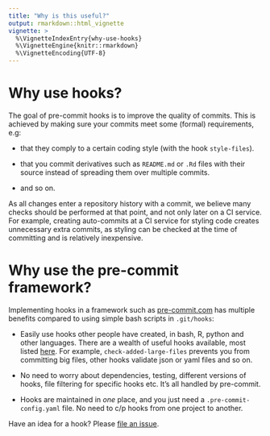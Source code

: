 ```yaml
---
title: "Why is this useful?"
output: rmarkdown::html_vignette
vignette: >
  %\VignetteIndexEntry{why-use-hooks}
  %\VignetteEngine{knitr::rmarkdown}
  %\VignetteEncoding{UTF-8}
---
```


# Why use hooks?

The goal of pre-commit hooks is to improve the quality of commits. This is
achieved by making sure your commits meet some (formal) requirements, e.g:

- that they comply to a certain coding style (with the hook `style-files`).

- that you commit derivatives such as `README.md` or `.Rd` files with their
  source instead of spreading them over multiple commits.

- and so on.

As all changes enter a repository history with a commit, we believe many checks
should be performed at that point, and not only later on a CI service. For
example, creating auto-commits at a CI service for styling code creates
unnecessary extra commits, as styling can be checked at the time of committing
and is relatively inexpensive.

# Why use the pre-commit framework?

Implementing hooks in a framework such as
[pre-commit.com](https://pre-commit.com) has multiple benefits compared to using simple bash scripts in `.git/hooks`:

* Easily use hooks other people have created, in bash, R, python and other languages.
  There are a wealth of useful hooks available, most listed
  [here](https://pre-commit.com/hooks.html). For example,
  `check-added-large-files` prevents you from committing big files, other hooks
  validate json or yaml files and so on.

* No need to worry about dependencies, testing, different versions of hooks,
  file filtering for specific hooks etc. It's all handled by pre-commit.

* Hooks are maintained in *one* place, and you just need a
  `.pre-commit-config.yaml` file. No need to c/p hooks from one project to
  another.

Have an idea for a hook? Please [file an issue](https://github.com/lorenzwalthert/precommit/issues).
